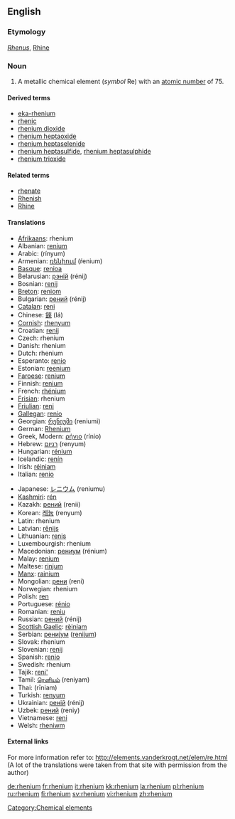 {{see|Rhenium}}
==English==
{{elements|Re|tungsten|W|osmium|Os}}

===Etymology===
{{L.}} ''[[Rhenus]]'', [[Rhine]]

=== Noun ===
{{en-noun|-}}
{{wikipedia}}

# A metallic chemical element (''symbol'' Re) with an [[atomic number]] of 75.

====Derived terms====
*[[eka-rhenium]]
*[[rhenic]]
*[[rhenium dioxide]]
*[[rhenium heptaoxide]]
*[[rhenium heptaselenide]]
*[[rhenium heptasulfide]], [[rhenium heptasulphide]]
*[[rhenium trioxide]]

====Related terms====
*[[rhenate]]
*[[Rhenish]]
*[[Rhine]]

==== Translations ====
{{top}}
*[[Afrikaans]]: rhenium
*Albanian: [[renium]]
*Arabic: {{ARchar|[[رنيوم]]}} (rínyum) {{m}}
*Armenian: [[ռենիում]] (ŕenium)
*[[Basque]]: [[renioa]]
*Belarusian: [[рэнiй]] (rénij) {{m}}
*Bosnian: [[renij]]
*[[Breton]]: [[reniom]]
*Bulgarian: [[рений]] (rénij) {{m}}
*[[Catalan]]: [[reni]]
*Chinese: [[錸]] (lá)
*[[Cornish]]: [[rhenyum]]
*Croatian: [[renij]]
*Czech: rhenium
*Danish: rhenium
*Dutch: rhenium {{n}}
*Esperanto: [[renio]]
*Estonian: [[reenium]]
*[[Faroese]]: [[renium]]
*Finnish: [[renium]]
*French: [[rhénium]] {{m}}
*[[Frisian]]: rhenium
*[[Friulian]]: [[reni]]
*[[Gallegan]]: [[renio]]
*Georgian: [[რენიუმი]] (reniumi)
*German: [[Rhenium]] {{n}}
*Greek, Modern: [[ρήνιο]] (rínio) {{n}}
*Hebrew: [[רניום]] (renyum) {{m}}
*Hungarian: [[rénium]]
*Icelandic: [[renín]]
*Irish: [[réiniam]]
*Italian: [[renio]] {{m}}
{{mid}}
*Japanese: [[レニウム]] (reniumu)
*[[Kashmiri]]: [[rén]]
*Kazakh: [[рений]] (renii)
*Korean: [[레늄]] (renyum)
*Latin: rhenium
*Latvian: [[rēnijs]]
*Lithuanian: [[renis]]
*Luxembourgish: rhenium
*Macedonian: [[рениум]] (rénium) {{m}}
*Malay: [[renium]]
*Maltese: [[rinjum]]
*[[Manx]]: [[rainium]]
*Mongolian: [[рени]] (reni)
*Norwegian: rhenium
*Polish: [[ren]] {{m}}
*Portuguese: [[rénio]] {{m}}
*Romanian: [[reniu]] {{n}}
*Russian: [[рений]] (rénij) {{m}}
*[[Scottish Gaelic]]: [[rèiniam]]
*Serbian: [[рениjум]] ([[renijum]]) {{m}}
*Slovak: rhenium
*Slovenian: [[renij]]
*Spanish: [[renio]] {{m}}
*Swedish: rhenium
*Tajik: [[reni']]
*Tamil: [[ரெனியம்]] (reniyam)
*Thai: {{THchar|[[รีเนียม]]}} (rīniam)
*Turkish: [[renyum]]
*Ukrainian: [[ренiй]] (rénij) {{m}}
*Uzbek: [[рений]] (reniy)
*Vietnamese: [[reni]]
*Welsh: [[rheniwm]]
{{bottom}}

====External links====
For more information refer to:
http://elements.vanderkrogt.net/elem/re.html
(A lot of the translations were taken from that site with permission from the author)

[[Category:Chemical elements]]

[[de:rhenium]]
[[fr:rhenium]]
[[it:rhenium]]
[[kk:rhenium]]
[[la:rhenium]]
[[pl:rhenium]]
[[ru:rhenium]]
[[fi:rhenium]]
[[sv:rhenium]]
[[vi:rhenium]]
[[zh:rhenium]]